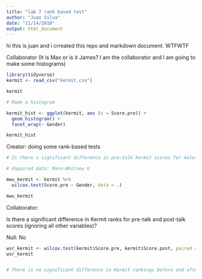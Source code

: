 ```yaml
---
title: "lab 7 rank based test"
author: "Juan Silva"
date: "11/14/2018"
output: html_document
---
```



hi this is juan and i crreated this repo and markdown document.
WTFWTF

Collaborator (It is Max or is it James? I am the collaborator and I am going to make some histograms)

```r

library(tidyverse)
kermit <- read_csv("kermit.csv")

kermit

# Made a histogram

kermit_hist <- ggplot(kermit, aes (x = Score.pre)) +
  geom_histogram() +
  facet_wrap(~ Gender)

kermit_hist
```


Creator: doing some rank-based tests

```r

# Is there a significant difference in pre-talk kermit scores for males and females?

# Unpaired data: Mann-Whitney U

mwu_kermit <- kermit %>% 
  wilcox.test(Score.pre ~ Gender, data = .)

mwu_kermit

```

Collaborator:

Is there a significant difference in Kermit ranks for pre-talk and post-talk scores (ignoring all other variables)?

Null: No

```r


wsr_kermit <- wilcox.test(kermit$Score.pre, kermit$Score.post, paired = TRUE)
wsr_kermit


# There is no significant difference in Kermit rankings before and after his talk (summary)
```
















